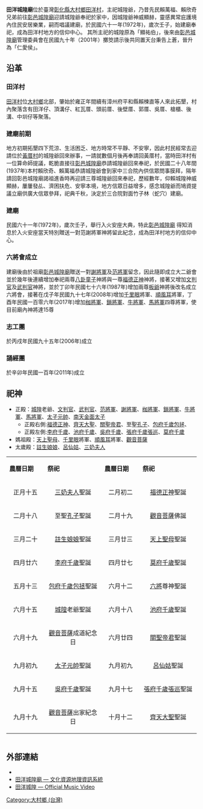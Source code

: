 {{Unreferenced|time=2020-12-09T16:20:19+00:00}}
{{東亞廟宇
| name = 田洋城隍廟
| location = {{ROC-TW}}515彰化縣大村鄉城隍街118號
| god = [[城隍|城隍]]
| open_year = 1972年
| cere_date = 農曆六月十五日（城隍尊神誕辰）<br/>農曆六月十二日（六將尊神誕辰）       

|}}
'''田洋城隍廟'''位於臺灣[[彰化縣|彰化縣]][[大村鄉_(台灣)|大村鄉]][[田洋村|田洋村]]，主祀城隍爺，乃昔先民賴萬福、賴欣奇兄弟前往[[彰邑城隍廟|彰邑城隍廟]]迎請城隍爺奉祀於家中，因城隍爺神威顯赫，靈感異常庇護境內住民安居樂業，嗣而唱議建廟，於民國六十一年(1972年)，歲次壬子，始建廟奉祀，成為田洋村地方的信仰中心。
其所主祀的城隍原為「顯祐伯」，後來由[[彰邑城隍廟|彰邑城隍廟]]管理委員會在民國九十年（2001年）擲筊請示後共同置天台秉告上蒼，晉升為「仁愛侯」。

== 沿革 ==
===田洋村===
[[田洋村|田洋村]]位[[大村鄉_(台灣)|大村鄉]]北部，肇始於雍正年間續有漳州府平和縣賴楝直等人來此拓墾，村內聚落含有田洋仔、頂溝仔、紅瓦厝、頭前厝、後壁厝、郭厝、吳厝、槍櫃、後溝、中圳仔等聚落。

===建廟前期===
地方初期拓墾四下荒涼、生活困乏、地方時常不平靜、不安寧，因此村民經常去迎請位於[[黃厝村|黃厝村]]的城隍爺回來辦事，一請就數個月後再奉請回黃厝村，當時田洋村有一位算命師提議，乾脆直接往[[彰邑城隍廟|彰邑城隍廟]]恭請城隍爺回來奉祀，於民國二十八年間(1937年)本村賴欣奇、賴萬福恭請城隍爺會到家中三合院內供信眾問事膜拜，隔年請回彰邑城隍廟謁祖進香時再迎請三尊城隍爺回來奉祀，歷經數年，仰賴城隍神威顯赫，屢屢發乩、濟困扶危、安寧本境，地方信眾日益增多，感念城隍爺而鳩資提議立廟供廣大信眾參拜，祀典千秋，決定於三合院對面竹子林（蛇穴）建廟。

===建廟===
民國六十一年(1972年)，歲次壬子，舉行入火安座大典，特此[[彰邑城隍廟|彰邑城隍廟]]
得知消息於入火安座當天特別贈送一對范謝將軍神將留此紀念，成為田洋村地方的信仰中心。

===六將會成立===
建廟後由於祖廟[[彰邑城隍廟|彰邑城隍廟]]贈送一對[[謝將軍|謝將軍]]及[[范將軍|范將軍]]留念，因此隨即成立大二爺會並於幾年後連續增加奉祀兩尊[[八卦童子|八卦童子]]神將與一尊[[土地公|福德正神]]神將，接著又增加[[文判官|文判官]]及[[武判官|武判官]]神將，並於丁卯年民國七十六年(1987年)增加兩尊[[板爺|板爺]]神將後改名成立六將會，接著在戊子年民國九十七年(2008年)增加[[千里眼|千里眼]]將軍、[[順風耳|順風耳]]將軍，丁酉年民國一百零六年(2017年)增加[[枷將軍|枷將軍]]、[[鎖將軍|鎖將軍]]、[[牛將軍|牛將軍]]、[[馬將軍|馬將軍]]四尊將軍，使目前廟內神將達15尊

===志工團===
於丙戍年民國九十五年(2006年)成立

===誦經團===
於辛卯年民國一百年(2011年)成立

==祀神==
*正殿：[[城隍|城隍]]老爺、[[文判官|文判官]]、[[武判官|武判官]]、[[范將軍|范將軍]]、[[謝將軍|謝將軍]]、[[枷將軍|枷將軍]]、[[鎖將軍|鎖將軍]]、[[牛將軍|牛將軍]]、[[馬將軍|馬將軍]]、[[太子元帥|太子元帥]]、[[南天金面太子|南天金面太子]]
**正殿右側:[[福德正神|福德正神]]、[[齊天大聖|齊天大聖]]、[[關聖帝君|關聖帝君]]、至聖[[孔子|孔子]]、[[包千歲|包府千歲]][[包拯|包拯]]、
**正殿左側:[[李府千歲|李府千歲]]、[[池府千歲|池府千歲]]、[[吳府千歲|吳府千歲]]、[[張府千歲|張府千歲]][[張巡|張巡]]、[[莫府千歲|莫府千歲]]
*媽祖殿：[[媽祖|天上聖母]]、[[千里眼|千里眼]]將軍、[[順風耳|順風耳]]將軍、[[觀音菩薩|觀音菩薩]]
*太歲殿：[[註生娘娘|註生娘娘]]、[[呂仙姑|呂仙姑]]、[[三奶夫人|三奶夫人]]



{| class="wikitable" style="margin: 0 auto; width:50%"
|- bgcolor="#dae3e7" style="text-align: center; font-size:smaller;"
|'''農曆日期'''
|'''祭祀'''
|'''農曆日期'''
|'''祭祀'''
|- style="font-size:smaller;"
|style="text-align: center; width:20%"|正月十五
|style="text-align: center; width:30%"|[[三奶夫人|三奶夫人]]聖誕
|style="text-align: center; width:20%"|二月初二
|style="text-align: center; width:30%"|[[福德正神|福德正神]]聖誕
|- style="font-size:smaller;"
|style="text-align: center; width:20%"|二月十八
|style="text-align: center; width:30%"|至聖[[孔子|孔子]]聖誕
|style="text-align: center; width:20%"|二月十九
|style="text-align: center; width:30%"|[[觀音菩薩|觀音菩薩]]佛誕
|- style="font-size:smaller;"
|style="text-align: center; width:20%"|三月二十
|style="text-align: center; width:30%"|[[註生娘娘|註生娘娘]]聖誕
|style="text-align: center; width:20%"|三月廿三
|style="text-align: center; width:30%"|[[天上聖母|天上聖母]]聖誕
|- style="font-size:smaller;"
|style="text-align: center; width:20%"|四月廿六
|style="text-align: center; width:30%"|[[李府千歲|李府千歲]]聖誕
|style="text-align: center; width:20%"|四月廿七
|style="text-align: center; width:30%"|[[莫府千歲|莫府千歲]]聖誕
|- style="font-size:smaller;"
|style="text-align: center; width:20%"|五月十三
|style="text-align: center; width:30%"|[[包千歲|包府千歲]][[包拯|包拯]]聖誕
|style="text-align: center; width:20%"|六月十二
|style="text-align: center; width:30%"|[[六將|六將]]尊神聖誕
|- style="font-size:smaller;"
|style="text-align: center; width:20%"|六月十五
|style="text-align: center; width:30%"|[[城隍|城隍]]老爺聖誕
|style="text-align: center; width:20%"|六月十八
|style="text-align: center; width:30%"|[[池府千歲|池府千歲]]聖誕
|- style="font-size:smaller;"
|style="text-align: center; width:20%"|六月十九
|style="text-align: center; width:30%"|[[觀音菩薩|觀音菩薩]]成道紀念日
|style="text-align: center; width:20%"|六月廿四
|style="text-align: center; width:30%"|[[關聖帝君|關聖帝君]]聖誕
|- style="font-size:smaller;"
|style="text-align: center; width:20%"|九月初九
|style="text-align: center; width:30%"|[[太子元帥|太子元帥]]聖誕
|style="text-align: center; width:20%"|九月初九
|style="text-align: center; width:30%"|[[呂仙姑|呂仙姑]]聖誕
|- style="font-size:smaller;"
|style="text-align: center; width:20%"|九月十五
|style="text-align: center; width:30%"|[[吳府千歲|吳府千歲]]聖誕
|style="text-align: center; width:20%"|九月十七
|style="text-align: center; width:30%"|[[張府千歲|張府千歲]][[張巡|張巡]]聖誕
|- style="font-size:smaller;"
|style="text-align: center; width:20%"|九月十九
|style="text-align: center; width:30%"|[[觀音菩薩|觀音菩薩]]出家紀念日
|style="text-align: center; width:20%"|十月十二
|style="text-align: center; width:30%"|[[齊天大聖|齊天大聖]]聖誕
|}
{| class="wikitable" style="margin: 0 auto; width:50%"
|- bgcolor="#dae3e7" style="text-align: right; font-size:smaller;"
|}

==外部連結==
*{{Facebook|田洋城隍廟-六將會-243843195689584}}
*[http://crgis.rchss.sinica.edu.tw/temples/ChanghuaCounty/datsuen/0713004-CHM  田洋城隍廟 — 文化資源地理資訊系統] {{Wayback|url=http://crgis.rchss.sinica.edu.tw/temples/ChanghuaCounty/datsuen/0713004-CHM |date=20210122194936 }}
*[https://www.youtube.com/watch?v=i4AX0X8gzmg  田洋城隍 — Official Music Video] 


[[Category:大村鄉_(台灣)|Category:大村鄉 (台灣)]]